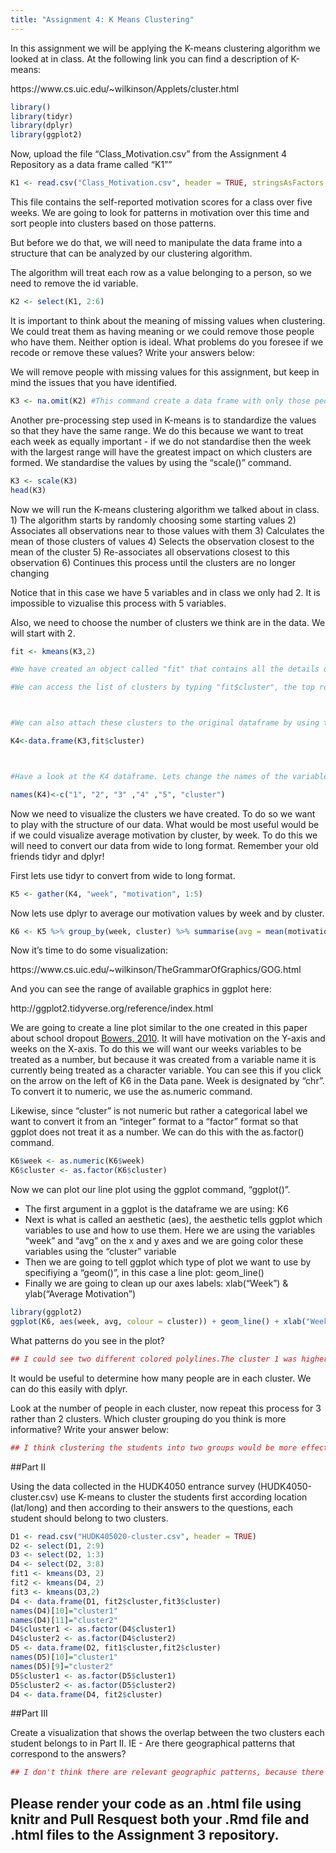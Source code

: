 ```yaml
---
title: "Assignment 4: K Means Clustering"
---
```


In this assignment we will be applying the K-means clustering algorithm we looked at in class. At the following link you can find a description of K-means:

https://www.cs.uic.edu/~wilkinson/Applets/cluster.html


```r
library()
library(tidyr)
library(dplyr)
library(ggplot2)
```

Now, upload the file "Class_Motivation.csv" from the Assignment 4 Repository as a data frame called "K1""
```r

K1 <- read.csv("Class_Motivation.csv", header = TRUE, stringsAsFactors = TRUE)

```

This file contains the self-reported motivation scores for a class over five weeks. We are going to look for patterns in motivation over this time and sort people into clusters based on those patterns.

But before we do that, we will need to manipulate the data frame into a structure that can be analyzed by our clustering algorithm.

The algorithm will treat each row as a value belonging to a person, so we need to remove the id variable.

```r

K2 <- select(K1, 2:6)

```

It is important to think about the meaning of missing values when clustering. We could treat them as having meaning or we could remove those people who have them. Neither option is ideal. What problems do you foresee if we recode or remove these values? Write your answers below:



We will remove people with missing values for this assignment, but keep in mind the issues that you have identified.


```r

K3 <- na.omit(K2) #This command create a data frame with only those people with no missing values. It "omits" all rows with missing values, also known as a "listwise deletion". EG - It runs down the list deleting rows as it goes.

```

Another pre-processing step used in K-means is to standardize the values so that they have the same range. We do this because we want to treat each week as equally important - if we do not standardise then the week with the largest range will have the greatest impact on which clusters are formed. We standardise the values by using the "scale()" command.

```r

K3 <- scale(K3)
head(K3)

```


Now we will run the K-means clustering algorithm we talked about in class. 
1) The algorithm starts by randomly choosing some starting values 
2) Associates all observations near to those values with them
3) Calculates the mean of those clusters of values
4) Selects the observation closest to the mean of the cluster
5) Re-associates all observations closest to this observation
6) Continues this process until the clusters are no longer changing

Notice that in this case we have 5 variables and in class we only had 2. It is impossible to vizualise this process with 5 variables.

Also, we need to choose the number of clusters we think are in the data. We will start with 2.

```r

fit <- kmeans(K3,2)

#We have created an object called "fit" that contains all the details of our clustering including which observations belong to each cluster.

#We can access the list of clusters by typing "fit$cluster", the top row corresponds to the original order the rows were in. Notice we have deleted some rows.



#We can also attach these clusters to the original dataframe by using the "data.frame" command to create a new data frame called K4.

K4<-data.frame(K3,fit$cluster)



#Have a look at the K4 dataframe. Lets change the names of the variables to make it more convenient with the names() command.

names(K4)<-c("1", "2", "3" ,"4" ,"5", "cluster")

```

Now we need to visualize the clusters we have created. To do so we want to play with the structure of our data. What would be most useful would be if we could visualize average motivation by cluster, by week. To do this we will need to convert our data from wide to long format. Remember your old friends tidyr and dplyr!

First lets use tidyr to convert from wide to long format.
```r

K5 <- gather(K4, "week", "motivation", 1:5)

```

Now lets use dplyr to average our motivation values by week and by cluster.

```r

K6 <- K5 %>% group_by(week, cluster) %>% summarise(avg = mean(motivation))
```

Now it's time to do some visualization: 

https://www.cs.uic.edu/~wilkinson/TheGrammarOfGraphics/GOG.html

And you can see the range of available graphics in ggplot here:

http://ggplot2.tidyverse.org/reference/index.html

We are going to create a line plot similar to the one created in this paper about school dropout [Bowers, 2010](http://pareonline.net/pdf/v15n7.pdf). It will have motivation on the Y-axis and weeks on the X-axis. To do this we will want our weeks variables to be treated as a number, but because it was created from a variable name it is currently being treated as a character variable. You can see this if you click on the arrow on the left of K6 in the Data pane. Week is designated by "chr". To convert it to numeric, we use the as.numeric command. 

Likewise, since "cluster" is not numeric but rather a categorical label we want to convert it from an "integer" format to a "factor" format so that ggplot does not treat it as a number. We can do this with the as.factor() command.

```r
K6$week <- as.numeric(K6$week)
K6$cluster <- as.factor(K6$cluster)

```

Now we can plot our line plot using the ggplot command, "ggplot()".

- The first argument in a ggplot is the dataframe we are using: K6
- Next is what is called an aesthetic (aes), the aesthetic tells ggplot which variables to use and how to use them. Here we are using the variables "week" and "avg" on the x and y axes and we are going color these variables using the "cluster" variable
- Then we are going to tell ggplot which type of plot we want to use by specifiying a "geom()", in this case a line plot: geom_line()
- Finally we are going to clean up our axes labels: xlab("Week") & ylab("Average Motivation")

```r
library(ggplot2)
ggplot(K6, aes(week, avg, colour = cluster)) + geom_line() + xlab("Week") + ylab("Average Motivation")

```

What patterns do you see in the plot?

```r
## I could see two different colored polylines.The cluster 1 was higher than cluster 2, it could represent group 1 gain the high average motivation than the group 2. The image appears to be two opposite creases with some regularity.
```


It would be useful to determine how many people are in each cluster. We can do this easily with dplyr.


Look at the number of people in each cluster, now repeat this process for 3 rather than 2 clusters. Which cluster grouping do you think is more informative? Write your answer below:
```r
## I think clustering the students into two groups would be more effective because we could see more information and we also could see differences between two groups more clearly.
```


##Part II

Using the data collected in the HUDK4050 entrance survey (HUDK4050-cluster.csv) use K-means to cluster the students first according location (lat/long) and then according to their answers to the questions, each student should belong to two clusters.

```r
D1 <- read.csv("HUDK405020-cluster.csv", header = TRUE)
D2 <- select(D1, 2:9)
D3 <- select(D2, 1:3)
D4 <- select(D2, 3:8)
fit1 <- kmeans(D3, 2)
fit2 <- kmeans(D4, 2)
fit3 <- kmeans(D3,2)
D4 <- data.frame(D1, fit2$cluster,fit3$cluster)
names(D4)[10]="cluster1"
names(D4)[11]="cluster2"
D4$cluster1 <- as.factor(D4$cluster1)
D4$cluster2 <- as.factor(D4$cluster2)
D5 <- data.frame(D2, fit1$cluster,fit2$cluster)
names(D5)[10]="cluster1"
names(D5)[9]="cluster2"
D5$cluster1 <- as.factor(D5$cluster1)
D5$cluster2 <- as.factor(D5$cluster2)
D4 <- data.frame(D4, fit2$cluster)


```


##Part III

Create a visualization that shows the overlap between the two clusters each student belongs to in Part II. IE - Are there geographical patterns that correspond to the answers? 

```r

## I don't think there are relevant geographic patterns, because there are no relevant parts between these two clusters.
```


## Please render your code as an .html file using knitr and Pull Resquest both your .Rmd file and .html files to the Assignment 3 repository.

